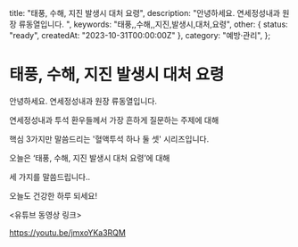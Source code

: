   title: "태풍, 수해, 지진 발생시 대처 요령",
  description: "안녕하세요. 연세정성내과 원장 류동열입니다. ",
  keywords: "태풍,,수해,,지진,발생시,대처,요령",
  other: { status: "ready", createdAt: "2023-10-31T00:00:00Z" },
  category: "예방·관리",
};

# 태풍, 수해, 지진 발생시 대처 요령

안녕하세요. 연세정성내과 원장 류동열입니다.

연세정성내과 투석 환우들께서 가장 흔하게 질문하는 주제에 대해

핵심 3가지만 말씀드리는 '혈액투석 하나 둘 셋' 시리즈입니다.

오늘은 ‘태풍, 수해, 지진 발생시 대처 요령’에 대해

세 가지를 말씀드립니다..

오늘도 건강한 하루 되세요!

&lt;유튜브 동영상 링크&gt;

https://youtu.be/jmxoYKa3RQM
